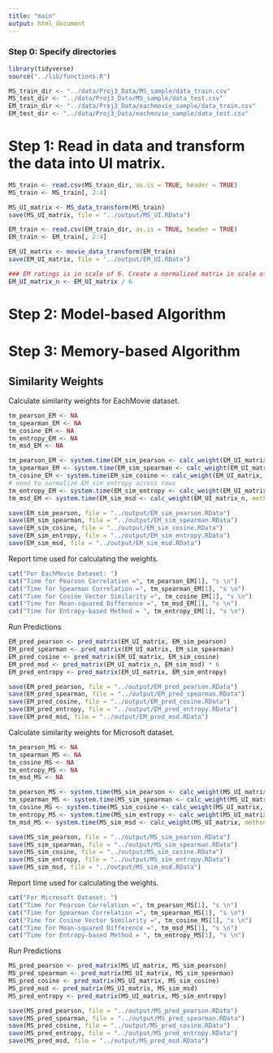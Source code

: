 ```yaml
---
title: "main"
output: html_document
---
```


### Step 0: Specify directories 
```r
library(tidyverse)
source("../lib/functions.R")

MS_train_dir <- "../data/Proj3_Data/MS_sample/data_train.csv"
MS_test_dir <- "../data/Proj3_Data/MS_sample/data_test.csv"
EM_train_dir <- "../data/Proj3_Data/eachmovie_sample/data_train.csv"
EM_test_dir <- "../data/Proj3_Data/eachmovie_sample/data_test.csv"
```

# Step 1: Read in data and transform the data into UI matrix.

```r
MS_train <- read.csv(MS_train_dir, as.is = TRUE, header = TRUE)
MS_train <- MS_train[, 2:4]

MS_UI_matrix <- MS_data_transform(MS_train)
save(MS_UI_matrix, file = "../output/MS_UI.RData")

EM_train <- read.csv(EM_train_dir, as.is = TRUE, header = TRUE)
EM_train <- EM_train[, 2:4]

EM_UI_matrix <- movie_data_transform(EM_train)
save(EM_UI_matrix, file = "../output/EM_UI.RData")

### EM ratings is in scale of 6. Create a normalized matrix in scale of 1 for Mean-squared difference sim weights calculation.
EM_UI_matrix_n <- EM_UI_matrix / 6

```

# Step 2: Model-based Algorithm

# Step 3: Memory-based Algorithm

## Similarity Weights

Calculate similarity weights for EachMovie dataset.

```r
tm_pearson_EM <- NA
tm_spearman_EM <- NA
tm_cosine_EM <- NA
tm_entropy_EM <- NA
tm_msd_EM <- NA

tm_pearson_EM <- system.time(EM_sim_pearson <- calc_weight(EM_UI_matrix, method = 'pearson'))
tm_spearman_EM <- system.time(EM_sim_spearman <- calc_weight(EM_UI_matrix, method = 'spearman'))
tm_cosine_EM <- system.time(EM_sim_cosine <- calc_weight(EM_UI_matrix, method = 'cosine'))
# need to normalize EM_sim_entropy across rows
tm_entropy_EM <- system.time(EM_sim_entropy <- calc_weight(EM_UI_matrix, method = 'entropy'))
tm_msd_EM <- system.time(EM_sim_msd <- calc_weight(EM_UI_matrix_n, method = 'msd'))

save(EM_sim_pearson, file = "../output/EM_sim_pearson.RData")
save(EM_sim_spearman, file = "../output/EM_sim_spearman.RData")
save(EM_sim_cosine, file = "../output/EM_sim_cosine.RData")
save(EM_sim_entropy, file = "../output/EM_sim_entropy.RData")
save(EM_sim_msd, file = "../output/EM_sim_msd.RData")

```

Report time used for calculating the weights.

```r
cat("For EachMovie Dataset: ")
cat("Time for Pearson Correlation =", tm_pearson_EM[1], "s \n")
cat("Time for Spearman Correlation =", tm_spearman_EM[1], "s \n")
cat("Time for Cosine Vector Similarity =", tm_cosine_EM[1], "s \n")
cat("Time for Mean-squared Difference =", tm_msd_EM[1], "s \n")
cat("Time for Entropy-based Method = ", tm_entropy_EM[1], "s \n")
```

Run Predictions

```r
EM_pred_pearson <- pred_matrix(EM_UI_matrix, EM_sim_pearson)
EM_pred_spearman <- pred_matrix(EM_UI_matrix, EM_sim_spearman)
EM_pred_cosine <- pred_matrix(EM_UI_matrix, EM_sim_cosine)
EM_pred_msd <- pred_matrix(EM_UI_matrix_n, EM_sim_msd) * 6
EM_pred_entropy <- pred_matrix(EM_UI_matrix, EM_sim_entropy)

save(EM_pred_pearson, file = "../output/EM_pred_pearson.RData")
save(EM_pred_spearman, file = "../output/EM_pred_spearman.RData")
save(EM_pred_cosine, file = "../output/EM_pred_cosine.RData")
save(EM_pred_entropy, file = "../output/EM_pred_entropy.RData")
save(EM_pred_msd, file = "../output/EM_pred_msd.RData")
```

Calculate similarity weights for Microsoft dataset.

```r
tm_pearson_MS <- NA
tm_spearman_MS <- NA
tm_cosine_MS <- NA
tm_entropy_MS <- NA
tm_msd_MS <- NA

tm_pearson_MS <- system.time(MS_sim_pearson <- calc_weight(MS_UI_matrix, method = 'pearson'))
tm_spearman_MS <- system.time(MS_sim_spearman <- calc_weight(MS_UI_matrix, method = 'spearman'))
tm_cosine_MS <- system.time(MS_sim_cosine <- calc_weight(MS_UI_matrix, method = 'cosine'))
tm_entropy_MS <- system.time(MS_sim_entropy <- calc_weight(MS_UI_matrix, method = 'entropy'))
tm_msd_MS <- system.time(MS_sim_msd <- calc_weight(MS_UI_matrix, method = 'msd'))

save(MS_sim_pearson, file = "../output/MS_sim_pearson.RData")
save(MS_sim_spearman, file = "../output/MS_sim_spearman.RData")
save(MS_sim_cosine, file = "../output/MS_sim_cosine.RData")
save(MS_sim_entropy, file = "../output/MS_sim_entropy.RData")
save(MS_sim_msd, file = "../output/MS_sim_msd.RData")
```

Report time used for calculating the weights.

```r
cat("For Microsoft Dataset: ")
cat("Time for Pearson Correlation =", tm_pearson_MS[1], "s \n")
cat("Time for Spearman Correlation =", tm_spearman_MS[1], "s \n")
cat("Time for Cosine Vector Similarity =", tm_cosine_MS[1], "s \n")
cat("Time for Mean-squared Difference =", tm_msd_MS[1], "s \n")
cat("Time for Entropy-based Method = ", tm_entropy_MS[1], "s \n")
```

Run Predictions

```r
MS_pred_pearson <- pred_matrix(MS_UI_matrix, MS_sim_pearson)
MS_pred_spearman <- pred_matrix(MS_UI_matrix, MS_sim_spearman)
MS_pred_cosine <- pred_matrix(MS_UI_matrix, MS_sim_cosine)
MS_pred_msd <- pred_matrix(MS_UI_matrix, MS_sim_msd)
MS_pred_entropy <- pred_matrix(MS_UI_matrix, MS_sim_entropy)

save(MS_pred_pearson, file = "../output/MS_pred_pearson.RData")
save(MS_pred_spearman, file = "../output/MS_pred_spearman.RData")
save(MS_pred_cosine, file = "../output/MS_pred_cosine.RData")
save(MS_pred_entropy, file = "../output/MS_pred_entropy.RData")
save(MS_pred_msd, file = "../output/MS_pred_msd.RData")
```
